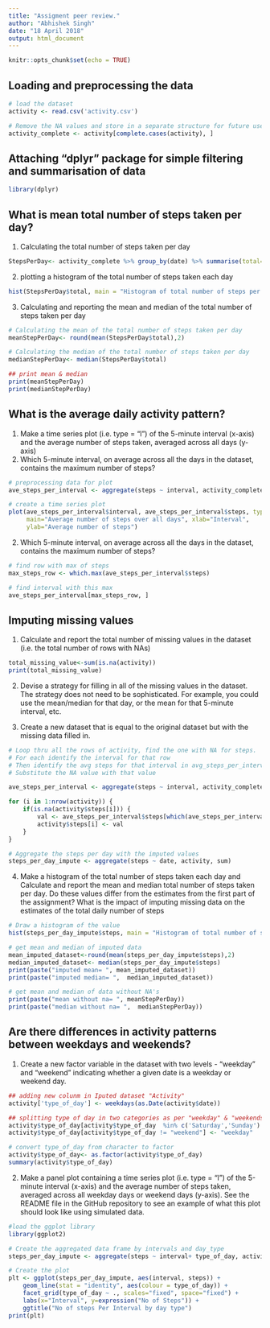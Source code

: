 ```yaml
---
title: "Assigment peer review."
author: "Abhishek Singh"
date: "18 April 2018"
output: html_document
---
```


```r
knitr::opts_chunk$set(echo = TRUE)
```

## Loading and preprocessing the data

```r
# load the dataset
activity <- read.csv('activity.csv')

# Remove the NA values and store in a separate structure for future use
activity_complete <- activity[complete.cases(activity), ]
```

## Attaching "dplyr" package for simple filtering and summarisation of data


```r
library(dplyr)

```

## What is mean total number of steps taken per day?
1. Calculating the total number of steps taken per day


```r
StepsPerDay<- activity_complete %>% group_by(date) %>% summarise(total= sum(steps))

```
  2. plotting a histogram of the total number of steps taken each day
  
```r
hist(StepsPerDay$total, main = "Histogram of total number of steps per day", xlab = "Steps per day")
```


3. Calculating and reporting the mean and median of the total number of steps taken per day

```r
# Calculating the mean of the total number of steps taken per day
meanStepPerDay<- round(mean(StepsPerDay$total),2)

# Calculating the median of the total number of steps taken per day
medianStepPerDay<- median(StepsPerDay$total)

## print mean & median
print(meanStepPerDay)
print(medianStepPerDay)
```


## What is the average daily activity pattern?

1. Make a time series plot (i.e. type = "l") of the 5-minute interval (x-axis) and the average number of steps taken, averaged across all days (y-axis)
2. Which 5-minute interval, on average across all the days in the dataset, contains the maximum number of steps?

```r
# preprocessing data for plot
ave_steps_per_interval <- aggregate(steps ~ interval, activity_complete, mean)

# create a time series plot 
plot(ave_steps_per_interval$interval, ave_steps_per_interval$steps, type='l', 
     main="Average number of steps over all days", xlab="Interval", 
     ylab="Average number of steps")
```


2. Which 5-minute interval, on average across all the days in the dataset, contains the maximum number of steps?
```r
# find row with max of steps
max_steps_row <- which.max(ave_steps_per_interval$steps)

# find interval with this max
ave_steps_per_interval[max_steps_row, ]
```


## Imputing missing values

1. Calculate and report the total number of missing values in the dataset (i.e. the total number of rows with NAs)

```r
total_missing_value<-sum(is.na(activity))
print(total_missing_value)
```

2. Devise a strategy for filling in all of the missing values in the dataset. The strategy does not need to be sophisticated. For example, you could use the mean/median for that day, or the mean for that 5-minute interval, etc.

3. Create a new dataset that is equal to the original dataset but with the missing data filled in.

```r
# Loop thru all the rows of activity, find the one with NA for steps.
# For each identify the interval for that row
# Then identify the avg steps for that interval in avg_steps_per_interval
# Substitute the NA value with that value

ave_steps_per_interval <- aggregate(steps ~ interval, activity_complete, mean)

for (i in 1:nrow(activity)) {
    if(is.na(activity$steps[i])) {
        val <- ave_steps_per_interval$steps[which(ave_steps_per_interval$interval == activity$interval[i])]
        activity$steps[i] <- val 
    }
}

# Aggregate the steps per day with the imputed values
steps_per_day_impute <- aggregate(steps ~ date, activity, sum)


```

4. Make a histogram of the total number of steps taken each day and Calculate and report the mean and median total number of steps taken per day. Do these values differ from the estimates from the first part of the assignment? What is the impact of imputing missing data on the estimates of the total daily number of steps

```r

# Draw a histogram of the value 
hist(steps_per_day_impute$steps, main = "Histogram of total number of steps per day (IMPUTED)", xlab = "Steps per day")

# get mean and median of imputed data
mean_imputed_dataset<-round(mean(steps_per_day_impute$steps),2)
median_imputed_dataset<- median(steps_per_day_impute$steps)
print(paste("imputed mean= ", mean_imputed_dataset))
print(paste("imputed median= ",  median_imputed_dataset))

# get mean and median of data without NA's
print(paste("mean without na= ", meanStepPerDay))
print(paste("median without na= ",  medianStepPerDay))

```


## Are there differences in activity patterns between weekdays and weekends?

1. Create a new factor variable in the dataset with two levels - "weekday" and "weekend" indicating whether a given date is a weekday or weekend day.

```r
## adding new colunm in Iputed dataset "Activity"
activity['type_of_day'] <- weekdays(as.Date(activity$date))

## splitting type of day in two categories as per "weekday" & "weekends"
activity$type_of_day[activity$type_of_day  %in% c('Saturday','Sunday') ] <- "weekend"
activity$type_of_day[activity$type_of_day != "weekend"] <- "weekday"

# convert type_of_day from character to factor
activity$type_of_day<- as.factor(activity$type_of_day)
summary(activity$type_of_day)
```

2. Make a panel plot containing a time series plot (i.e. type = "l") of the 5-minute interval (x-axis) and the average number of steps taken, averaged across all weekday days or weekend days (y-axis). See the README file in the GitHub repository to see an example of what this plot should look like using simulated data.

```r
#load the ggplot library
library(ggplot2)

# Create the aggregated data frame by intervals and day_type
steps_per_day_impute <- aggregate(steps ~ interval+ type_of_day, activity, mean)

# Create the plot
plt <- ggplot(steps_per_day_impute, aes(interval, steps)) +
    geom_line(stat = "identity", aes(colour = type_of_day)) +
    facet_grid(type_of_day ~ ., scales="fixed", space="fixed") +
    labs(x="Interval", y=expression("No of Steps")) +
    ggtitle("No of steps Per Interval by day type")
print(plt)
```


















































































































